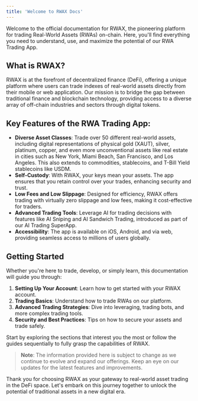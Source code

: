 ```yaml
---
title: 'Welcome to RWAX Docs'
---
```


Welcome to the official documentation for RWAX, the pioneering platform for trading Real-World Assets (RWAs) on-chain. Here, you'll find everything you need to understand, use, and maximize the potential of our RWA Trading App.

## What is RWAX?

RWAX is at the forefront of decentralized finance (DeFi), offering a unique platform where users can trade indexes of real-world assets directly from their mobile or web application. Our mission is to bridge the gap between traditional finance and blockchain technology, providing access to a diverse array of off-chain industries and sectors through digital tokens.
## Key Features of the RWA Trading App:

- **Diverse Asset Classes**: Trade over 50 different real-world assets, including digital representations of physical gold (XAUT), silver, platinum, copper, and even more unconventional assets like real estate in cities such as New York, Miami Beach, San Francisco, and Los Angeles. This also extends to commodities, stablecoins, and T-Bill Yield stablecoins like USDM.
- **Self-Custody**: With RWAX, your keys mean your assets. The app ensures that you retain control over your trades, enhancing security and trust.
- **Low Fees and Low Slippage**: Designed for efficiency, RWAX offers trading with virtually zero slippage and low fees, making it cost-effective for traders.
- **Advanced Trading Tools**: Leverage AI for trading decisions with features like AI Sniping and AI Sandwich Trading, introduced as part of our AI Trading SuperApp.
- **Accessibility**: The app is available on iOS, Android, and via web, providing seamless access to millions of users globally.

## Getting Started

Whether you're here to trade, develop, or simply learn, this documentation will guide you through:

1. **Setting Up Your Account**: Learn how to get started with your RWAX account.
2. **Trading Basics**: Understand how to trade RWAs on our platform.
3. **Advanced Trading Strategies**: Dive into leveraging, trading bots, and more complex trading tools.
4. **Security and Best Practices**: Tips on how to secure your assets and trade safely.

Start by exploring the sections that interest you the most or follow the guides sequentially to fully grasp the capabilities of RWAX.

> **Note**: The information provided here is subject to change as we continue to evolve and expand our offerings. Keep an eye on our updates for the latest features and improvements.

Thank you for choosing RWAX as your gateway to real-world asset trading in the DeFi space. Let's embark on this journey together to unlock the potential of traditional assets in a new digital era.
